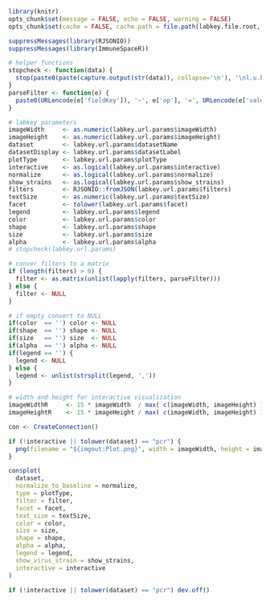 ```r
library(knitr)
opts_chunk$set(message = FALSE, echo = FALSE, warning = FALSE)
opts_chunk$set(cache = FALSE, cache.path = file.path(labkey.file.root, "cache/DataExplorer/", labkey.user.email, ""))
```

```r
suppressMessages(library(RJSONIO))
suppressMessages(library(ImmuneSpaceR))

# helper functions
stopcheck <- function(data) {
  stop(paste0(paste(capture.output(str(data)), collapse='\n'), '\nl.u.b: ',labkey.url.base, '\nl.u.p: ',labkey.url.path))
}
parseFilter <- function(e) {
  paste0(URLencode(e['fieldKey']), '~', e['op'], '=', URLencode(e['value']))
}

# labkey parameters
imageWidth     <- as.numeric(labkey.url.params$imageWidth)
imageHeight    <- as.numeric(labkey.url.params$imageHeight)
dataset        <- labkey.url.params$datasetName
datasetDisplay <- labkey.url.params$datasetLabel
plotType       <- labkey.url.params$plotType
interactive    <- as.logical(labkey.url.params$interactive)
normalize      <- as.logical(labkey.url.params$normalize)
show_strains   <- as.logical(labkey.url.params$show_strains)
filters        <- RJSONIO::fromJSON(labkey.url.params$filters)
textSize       <- as.numeric(labkey.url.params$textSize)
facet          <- tolower(labkey.url.params$facet)
legend         <- labkey.url.params$legend
color          <- labkey.url.params$color
shape          <- labkey.url.params$shape
size           <- labkey.url.params$size
alpha          <- labkey.url.params$alpha
# stopcheck(labkey.url.params)

# conver filters to a matrix
if (length(filters) > 0) {
  filter <- as.matrix(unlist(lapply(filters, parseFilter)))
} else {
  filter <- NULL
}

# if empty convert to NULL
if(color  == '') color <- NULL
if(shape  == '') shape <- NULL
if(size   == '') size  <- NULL
if(alpha  == '') alpha <- NULL
if(legend == '') {
  legend <- NULL
} else {
  legend <- unlist(strsplit(legend, ','))
}

# width and height for interactive visualization
imageWidthR     <- 15 * imageWidth  / max( c(imageWidth, imageHeight) )
imageHeightR    <- 15 * imageHeight / max( c(imageWidth, imageHeight) )
```

<div align='center'>
```r
con <- CreateConnection()

if (!interactive || tolower(dataset) == "pcr") {
  png(filename = "${imgout:Plot.png}", width = imageWidth, height = imageHeight)
}

con$plot(
  dataset,
  normalize_to_baseline = normalize,
  type = plotType,
  filter = filter,
  facet = facet,
  text_size = textSize,
  color = color,
  size = size,
  shape = shape,
  alpha = alpha,
  legend = legend,
  show_virus_strain = show_strains,
  interactive = interactive
)

if (!interactive || tolower(dataset) == "pcr") dev.off()
```
</div>

